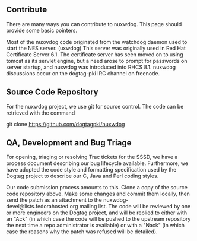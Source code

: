 == Contribute ==

There are many ways you can contribute to nuxwdog. This page should provide some basic pointers.

Most of the nuxwdog code originated from the watchdog daemon used to start the NES server. (uxwdog)  This server
was originally used in Red Hat Certificate Server 6.1.  The certificate server has seen moved on to using tomcat as
its servlet engine, but a need arose to prompt for passwords on server startup, and nuxwdog was introduced
into RHCS 8.1.  nuxwdog discussions occur on the dogtag-pki IRC channel on freenode.

== Source Code Repository ==

For the nuxwdog project, we use git for source control. The code can be retrieved with the command

git clone https://github.com/dogtagpki/nuxwdog

== QA, Development and Bug Triage ==

For opening, triaging or resolving Trac tickets for the SSSD, we have a process document describing our bug lifecycle
available.  Furthermore, we have adopted the code style and formatting specification used by the Dogtag project to
describe our C, Java and Perl coding styles.

Our code submission process amounts to this. Clone a copy of the source code repository above. Make some changes and
commit them locally, then send the patch as an attachment to the nuxwdog-devel@lists.fedorahosted.org mailing list. The code 
will be reviewed by one or more engineers on the Dogtag project, and will be replied to either with an "Ack" (in which case the 
code will be pushed to the upstream repository the next time a repo administrator is available) or with a "Nack" (in which 
case the reasons why the patch was refused will be detailed).